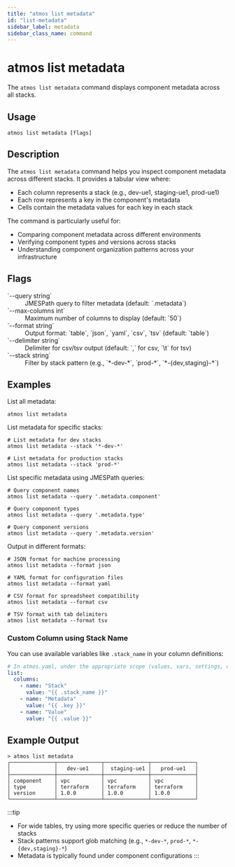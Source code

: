 ```yaml
---
title: "atmos list metadata"
id: "list-metadata"
sidebar_label: metadata
sidebar_class_name: command
---
```


# atmos list metadata

The `atmos list metadata` command displays component metadata across all stacks.

## Usage

```shell
atmos list metadata [flags]
```

## Description

The `atmos list metadata` command helps you inspect component metadata across different stacks. It provides a tabular view where:

- Each column represents a stack (e.g., dev-ue1, staging-ue1, prod-ue1)
- Each row represents a key in the component's metadata
- Cells contain the metadata values for each key in each stack

The command is particularly useful for:
- Comparing component metadata across different environments
- Verifying component types and versions across stacks
- Understanding component organization patterns across your infrastructure

## Flags

<dl>
  <dt>`--query string`</dt>
  <dd>JMESPath query to filter metadata (default: `.metadata`)</dd>
  <dt>`--max-columns int`</dt>
  <dd>Maximum number of columns to display (default: `50`)</dd>
  <dt>`--format string`</dt>
  <dd>Output format: `table`, `json`, `yaml`, `csv`, `tsv` (default: `table`)</dd>
  <dt>`--delimiter string`</dt>
  <dd>Delimiter for csv/tsv output (default: `,` for csv, `\t` for tsv)</dd>
  <dt>`--stack string`</dt>
  <dd>Filter by stack pattern (e.g., `*-dev-*`, `prod-*`, `*-{dev,staging}-*`)</dd>
</dl>

## Examples

List all metadata:
```shell
atmos list metadata
```

List metadata for specific stacks:
```shell
# List metadata for dev stacks
atmos list metadata --stack '*-dev-*'

# List metadata for production stacks
atmos list metadata --stack 'prod-*'
```

List specific metadata using JMESPath queries:
```shell
# Query component names
atmos list metadata --query '.metadata.component'

# Query component types
atmos list metadata --query '.metadata.type'

# Query component versions
atmos list metadata --query '.metadata.version'
```

Output in different formats:
```shell
# JSON format for machine processing
atmos list metadata --format json

# YAML format for configuration files
atmos list metadata --format yaml

# CSV format for spreadsheet compatibility
atmos list metadata --format csv

# TSV format with tab delimiters
atmos list metadata --format tsv
```

### Custom Column using Stack Name

You can use available variables like `.stack_name` in your column definitions:

```yaml
# In atmos.yaml, under the appropriate scope (values, vars, settings, or metadata)
list:
  columns:
    - name: "Stack"
      value: "{{ .stack_name }}"
    - name: "Metadata"
      value: "{{ .key }}"
    - name: "Value"
      value: "{{ .value }}"
```

## Example Output

```shell
> atmos list metadata
┌──────────────┬──────────────┬──────────────┬──────────────┐
│              │   dev-ue1    │  staging-ue1 │   prod-ue1   │
├──────────────┼──────────────┼──────────────┼──────────────┤
│ component    │ vpc          │ vpc          │ vpc          │
│ type         │ terraform    │ terraform    │ terraform    │
│ version      │ 1.0.0        │ 1.0.0        │ 1.0.0        │
└──────────────┴──────────────┴──────────────┴──────────────┘
```

:::tip
- For wide tables, try using more specific queries or reduce the number of stacks
- Stack patterns support glob matching (e.g., `*-dev-*`, `prod-*`, `*-{dev,staging}-*`)
- Metadata is typically found under component configurations
:::
